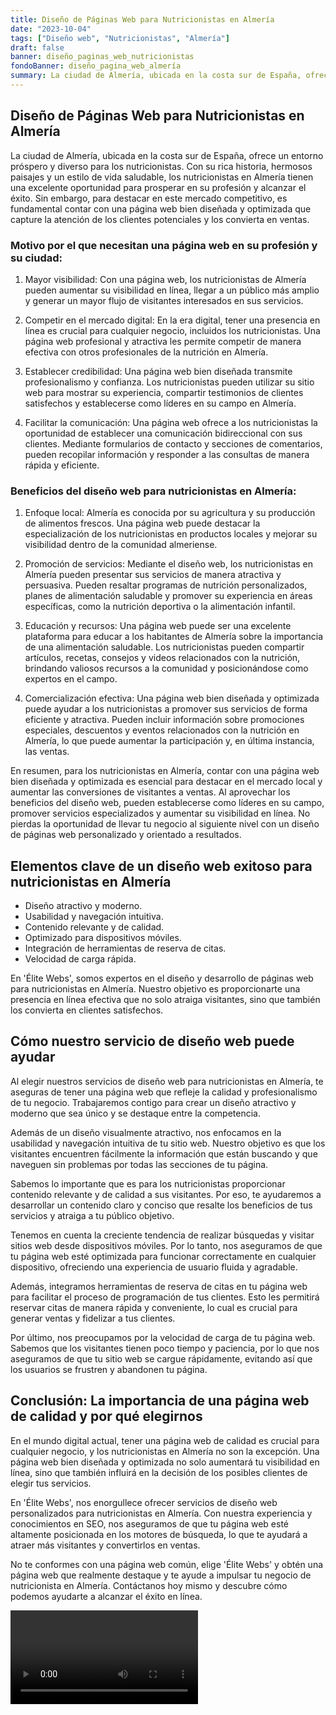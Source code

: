```yaml
---
title: Diseño de Páginas Web para Nutricionistas en Almería
date: "2023-10-04"
tags: ["Diseño web", "Nutricionistas", "Almería"]
draft: false
banner: diseño_paginas_web_nutricionistas
fondoBanner: diseño_pagina_web_almería
summary: La ciudad de Almería, ubicada en la costa sur de España, ofrece un entorno próspero y diverso para los nutricionistas. Con su rica historia, hermosos paisajes y un estilo de vida saludable, los nutricionistas en Almería tienen una excelente oportunidad para prosperar en su profesión y alcanzar el éxito. Sin embargo, para destacar en este mercado competitivo, es fundamental contar con una página web bien diseñada y optimizada que capture la atención de los clientes potenciales y los convierta en ventas.
---
```



## Diseño de Páginas Web para Nutricionistas en Almería

La ciudad de Almería, ubicada en la costa sur de España, ofrece un entorno próspero y diverso para los nutricionistas. Con su rica historia, hermosos paisajes y un estilo de vida saludable, los nutricionistas en Almería tienen una excelente oportunidad para prosperar en su profesión y alcanzar el éxito. Sin embargo, para destacar en este mercado competitivo, es fundamental contar con una página web bien diseñada y optimizada que capture la atención de los clientes potenciales y los convierta en ventas.

### Motivo por el que necesitan una página web en su profesión y su ciudad:

1. Mayor visibilidad: Con una página web, los nutricionistas de Almería pueden aumentar su visibilidad en línea, llegar a un público más amplio y generar un mayor flujo de visitantes interesados en sus servicios.

2. Competir en el mercado digital: En la era digital, tener una presencia en línea es crucial para cualquier negocio, incluidos los nutricionistas. Una página web profesional y atractiva les permite competir de manera efectiva con otros profesionales de la nutrición en Almería.

3. Establecer credibilidad: Una página web bien diseñada transmite profesionalismo y confianza. Los nutricionistas pueden utilizar su sitio web para mostrar su experiencia, compartir testimonios de clientes satisfechos y establecerse como líderes en su campo en Almería.

4. Facilitar la comunicación: Una página web ofrece a los nutricionistas la oportunidad de establecer una comunicación bidireccional con sus clientes. Mediante formularios de contacto y secciones de comentarios, pueden recopilar información y responder a las consultas de manera rápida y eficiente.

### Beneficios del diseño web para nutricionistas en Almería:

1. Enfoque local: Almería es conocida por su agricultura y su producción de alimentos frescos. Una página web puede destacar la especialización de los nutricionistas en productos locales y mejorar su visibilidad dentro de la comunidad almeriense.

2. Promoción de servicios: Mediante el diseño web, los nutricionistas en Almería pueden presentar sus servicios de manera atractiva y persuasiva. Pueden resaltar programas de nutrición personalizados, planes de alimentación saludable y promover su experiencia en áreas específicas, como la nutrición deportiva o la alimentación infantil.

3. Educación y recursos: Una página web puede ser una excelente plataforma para educar a los habitantes de Almería sobre la importancia de una alimentación saludable. Los nutricionistas pueden compartir artículos, recetas, consejos y videos relacionados con la nutrición, brindando valiosos recursos a la comunidad y posicionándose como expertos en el campo.

4. Comercialización efectiva: Una página web bien diseñada y optimizada puede ayudar a los nutricionistas a promover sus servicios de forma eficiente y atractiva. Pueden incluir información sobre promociones especiales, descuentos y eventos relacionados con la nutrición en Almería, lo que puede aumentar la participación y, en última instancia, las ventas.

En resumen, para los nutricionistas en Almería, contar con una página web bien diseñada y optimizada es esencial para destacar en el mercado local y aumentar las conversiones de visitantes a ventas. Al aprovechar los beneficios del diseño web, pueden establecerse como líderes en su campo, promover servicios especializados y aumentar su visibilidad en línea. No pierdas la oportunidad de llevar tu negocio al siguiente nivel con un diseño de páginas web personalizado y orientado a resultados.

<GifSeo />

<Cta />

## Elementos clave de un diseño web exitoso para nutricionistas en Almería

- Diseño atractivo y moderno.
- Usabilidad y navegación intuitiva.
- Contenido relevante y de calidad.
- Optimizado para dispositivos móviles.
- Integración de herramientas de reserva de citas.
- Velocidad de carga rápida.

En 'Élite Webs', somos expertos en el diseño y desarrollo de páginas web para nutricionistas en Almería. Nuestro objetivo es proporcionarte una presencia en línea efectiva que no solo atraiga visitantes, sino que también los convierta en clientes satisfechos.

## Cómo nuestro servicio de diseño web puede ayudar

Al elegir nuestros servicios de diseño web para nutricionistas en Almería, te aseguras de tener una página web que refleje la calidad y profesionalismo de tu negocio. Trabajaremos contigo para crear un diseño atractivo y moderno que sea único y se destaque entre la competencia.

Además de un diseño visualmente atractivo, nos enfocamos en la usabilidad y navegación intuitiva de tu sitio web. Nuestro objetivo es que los visitantes encuentren fácilmente la información que están buscando y que naveguen sin problemas por todas las secciones de tu página.

Sabemos lo importante que es para los nutricionistas proporcionar contenido relevante y de calidad a sus visitantes. Por eso, te ayudaremos a desarrollar un contenido claro y conciso que resalte los beneficios de tus servicios y atraiga a tu público objetivo.

Tenemos en cuenta la creciente tendencia de realizar búsquedas y visitar sitios web desde dispositivos móviles. Por lo tanto, nos aseguramos de que tu página web esté optimizada para funcionar correctamente en cualquier dispositivo, ofreciendo una experiencia de usuario fluida y agradable.

Además, integramos herramientas de reserva de citas en tu página web para facilitar el proceso de programación de tus clientes. Esto les permitirá reservar citas de manera rápida y conveniente, lo cual es crucial para generar ventas y fidelizar a tus clientes.

Por último, nos preocupamos por la velocidad de carga de tu página web. Sabemos que los visitantes tienen poco tiempo y paciencia, por lo que nos aseguramos de que tu sitio web se cargue rápidamente, evitando así que los usuarios se frustren y abandonen tu página.

## Conclusión: La importancia de una página web de calidad y por qué elegirnos

En el mundo digital actual, tener una página web de calidad es crucial para cualquier negocio, y los nutricionistas en Almería no son la excepción. Una página web bien diseñada y optimizada no solo aumentará tu visibilidad en línea, sino que también influirá en la decisión de los posibles clientes de elegir tus servicios.

En 'Élite Webs', nos enorgullece ofrecer servicios de diseño web personalizados para nutricionistas en Almería. Con nuestra experiencia y conocimientos en SEO, nos aseguramos de que tu página web esté altamente posicionada en los motores de búsqueda, lo que te ayudará a atraer más visitantes y convertirlos en ventas.

No te conformes con una página web común, elige 'Élite Webs' y obtén una página web que realmente destaque y te ayude a impulsar tu negocio de nutricionista en Almería. Contáctanos hoy mismo y descubre cómo podemos ayudarte a alcanzar el éxito en línea.

<Video />

<CtaBot job="Nutricionistas" city="Almería" />

<Gmaps query="Almería+españa+maps" />
